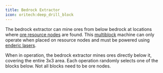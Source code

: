 ```yaml
---
title: Bedrock Extractor
icon: oritech:deep_drill_block
---
```


<center>
<ModAsset location="oritech:area/deep_drill" width={512} />
</center>

The bedrock extractor can mine ores from below bedrock at locations where [ore resource nodes](../resources/resource_nodes) are found. This [multiblock](../processing/multiblocks) machine can only operate when placed on resource nodes and must be powered using [enderic lasers](../interaction/enderic_laser).

When in operation, the bedrock extractor mines ores directly below it, covering the entire 3x3 area. Each operation randomly selects one of the blocks below. Not all blocks need to be ore nodes.
